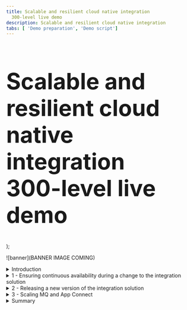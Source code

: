```yaml
---
title: Scalable and resilient cloud native integration
  300-level live demo
description: Scalable and resilient cloud native integration
tabs: [ 'Demo preparation', 'Demo script']
---
```


  <span>
    <h1 style="font-size:60px;">Scalable and resilient cloud native integration
 <br/> 300-level live demo</h1>
  </span> );

![banner](BANNER IMAGE COMING)
<span id="place1"></span>

<details>

<summary>Introduction</summary>

<br/>

Today we will see how Focus Bank maintain and enhance their cloud native integration. They recently implemented a new mobile application that requires access to the core banking system. This application and the integration it relies on were built using cloud native principles allowing it to scale elastically and to be resilient to failure.

<br/>

We’ll see the behavior of the integration during a maintenance window where IBM MQ and IBM App Connect are restarted. Then Focus Bank will release an upgrade to the application, increasing the product versions of IBM MQ, and deploying new features for the application. Finally, Focus Bank will scale out the application to handle an expected increase in load, and we’ll see how this is transparent to the application.

<br/>

Let’s get started!

<br/>

(Demo intro slides <a href="LINK COMING" target="_blank" rel="noreferrer">here</a>)

<br/>

(Printer-ready PDF of demo script <a href="https://ibm.box.com/s/6siayii6qbus0v8m5pi293ntgphzbwh7" target="_blank" rel="noreferrer">here</a>)

<br/>

</details>

<details>

<summary>1 - Ensuring continuous availability during a change to the integration solution</summary>

<br/>

| **1.1** | **Understand the application integration flow** |
| :--- | :--- |
| **Narration** | Focus Bank have implemented a mobile application for their customers, allowing them to complete their day-to-day banking needs. This requires access to the core banking system, and Focus Bank decided to implement a resilient and scalable cloud native integration. <br/><br/>The performance dashboard shows the end users' mobile phone requesting operations against the core banking system (1). These mobile requests are distributed across three IBM App Connect runtimes (2), but this can be reduced and increased based on the load. The bank uses IBM MQ for internal connectivity (3). The App Connect runtimes transform the HTTP mobile app requests into MQ messages for the core banking system (4). Like App Connect, MQ also has multiple runtimes with the ability to scale the number of instances based on the demand. <br/><br/>The architecture has been deliberately created to allow calls to pass through any of the MQ instances to assure a loosely coupled topology. For complete resilience in the case of a failure, a different MQ instance can even be used for the request and response of a single interaction. |
| **Action** &nbsp; 1.1.1 | Show the application dashboard, and walk through as outlined in the narration above. <br/><br/> <img src="https://raw.githubusercontent.com/ibm-garage-tsa/platinum-demos/master/src/pages/300-integration-scalable-and-resilient-cloud-native-integration/images/1-1-1-applications-dashboard.png" width="800" /> |

| **1.2** | **Failover App Connect** |
| :--- | :--- |
| **Narration** | The infrastructure team are upgrading the worker nodes running the application. This causes containers to be restarted as the upgrade ripples through the environment. Although it should not impact end users as each component of the solution is resilient to failure, the integration team want to watch the real-time traffic as this is the first change since the application went live. <br/><br/>The App Connect and MQ graphs will change as the containers are deleted and re-started on another machine. The integration team expect to see the mobile app throughput graph remain constant throughout the upgrade. <br/><br/>We will simulate the worker node upgrade by deleting the running App Connect containers within the Red Hat OpenShift console.<br/><br/>You will notice the throughput of one of the App Connect runtimes will drop to zero and then automatically recover. |
| **Action** &nbsp; 1.2.1 | Copy the identifier for the middle App Connect runtime. <br/><br/> <img src="https://raw.githubusercontent.com/ibm-garage-tsa/platinum-demos/master/src/pages/300-integration-scalable-and-resilient-cloud-native-integration/images/1-2-1-copy-identifier.png" width="800" /> |
| **Action** &nbsp; 1.2.2 | Change tabs to the Red Hat OpenShift console, navigate to **Workload -> Pods** (1), paste the identifier into the filter (2) and press enter. <br/><br/> <img src="https://raw.githubusercontent.com/ibm-garage-tsa/platinum-demos/master/src/pages/300-integration-scalable-and-resilient-cloud-native-integration/images/1-2-2-paste-identifier.png" width="800" /> |
| **Action** &nbsp; 1.2.3 | Click the overflow menu (1) and select **Delete Pod** (2). <br/><br/> <img src="https://raw.githubusercontent.com/ibm-garage-tsa/platinum-demos/master/src/pages/300-integration-scalable-and-resilient-cloud-native-integration/images/1-2-3-delete-pod.png" width="800" /> |
| **Action** &nbsp; 1.2.4 | Confirm the deletion by clicking **Delete**.<br/><br/> <img src="https://raw.githubusercontent.com/ibm-garage-tsa/platinum-demos/master/src/pages/300-integration-scalable-and-resilient-cloud-native-integration/images/1-2-4-confirm-delete.png" width="800" /> |
| **Narration** | The integration team notice the throughput dropping to zero on the App Connect runtime in the middle of the dashboard. The remaining two instances immediately take over the load. This is expected as the team designed the system with the assumption that the remaining two runtimes would be able to handle the load. |
| **Action** &nbsp; 1.2.5 | Return immediately to the application dashboard and show the throughput of the middle runtime has dropped to zero, while the other two have increased. <br/><br/> <img src="https://raw.githubusercontent.com/ibm-garage-tsa/platinum-demos/master/src/pages/300-integration-scalable-and-resilient-cloud-native-integration/images/1-2-5-application-dashboard.png" width="800" /> |
| **Narration** | After a minute they see the identifier for the middle runtime change to the identity of the new container. They see traffic immediately being distributed across all three instances.<br/><br/>They are happy to see the mobile app traffic continued to be processed during the failover. |
| **Action** &nbsp; 1.2.6 | Wait for the middle runtimes name to change, and highlight that the traffic is automatically re-balanced.<br/><br/><InlineNotification>It's common that the MQ traffic may be out of balance for a couple of seconds. This is while the connections from the new App Connect runtime are automatically rebalanced by MQ. </InlineNotification><br/> <img src="https://raw.githubusercontent.com/ibm-garage-tsa/platinum-demos/master/src/pages/300-integration-scalable-and-resilient-cloud-native-integration/images/1-2-6-traffic-rebalanced.png" width="800" /> |
| **Action** &nbsp; 1.2.7 | Highlight how the traffic is now fully re-balanced across all runtimes and the mobile app throughput never changed.<br/><br/> <img src="https://raw.githubusercontent.com/ibm-garage-tsa/platinum-demos/master/src/pages/300-integration-scalable-and-resilient-cloud-native-integration/images/1-2-7-throughput-unchanged.png" width="800" /> |

| **1.3** | **Failover MQ** |
| :--- | :--- |
| **Narration** | Each MQ Queue Manager has been deployed using the Native HA feature. This means three containers, each on separate worker nodes, coordinate to provide a single logical Queue Manager with very high availability (HA). Each container has its own data store, but only one of these containers is the leader, with the remaining two as followers. The leader ensures the followers also receive a copy of all the messages. If the leader fails, a new leader is promoted within seconds. <br/><br/> To enable scaling, traffic from applications is spread evenly across queue managers grouped into a “uniform cluster”. In our case there are two such queue managers in the cluster, but more could be added as needed providing linear horizontal scalability.br/><br/> Let’s simulate the worker node upgrade by deleting the running MQ container within the Red Hat OpenShift console. |
| **Action** &nbsp; 1.3.1 | Change tabs to the Red Hat OpenShift console. Navigate to **Workload -> Pods** (1), type **ucqm2-** into the filter (2) and press enter.<br/><br/> <img src="https://raw.githubusercontent.com/ibm-garage-tsa/platinum-demos/master/src/pages/300-integration-scalable-and-resilient-cloud-native-integration/images/1-3-1-press-enter.png" width="800" /> |
| **Action** &nbsp; 1.3.2 | Select the overflow menu (1) for the currently active container of the Native HA set (the one with **Ready** state of **1/1**) (1), and select **Delete Pod** (3).<br/><br/> <img src="https://raw.githubusercontent.com/ibm-garage-tsa/platinum-demos/master/src/pages/300-integration-scalable-and-resilient-cloud-native-integration/images/1-3-2-delete-pod.png" width="800" /> |
| **Action** &nbsp; 1.3.3 | Confirm the deletion by clicking **Delete**.<br/><br/> <img src="https://raw.githubusercontent.com/ibm-garage-tsa/platinum-demos/master/src/pages/300-integration-scalable-and-resilient-cloud-native-integration/images/1-3-3-click-delete.png" width="800" /> |
| **Narration** | As the team watch they see the traffic briefly drop for queue manager ucqm2, with ucqm1 taking over the load, before the load returning to ucqm2 once it has recovered as expected. <br/><br/>They are happy to see the mobile app traffic continued to be processed at the same rate despite the failover. |
| **Action** &nbsp; 1.3.4 | Immediately return to the application dashboard, to see the decline in throughput for ucqm2, and the increase for ucqm1 (1). You are unlikely to see the throughput decline to zero as the MQ recovery is so rapid. Again, highlight that the mobile app traffic remains constant, with no message loss (2).<br/><br/> <img src="https://raw.githubusercontent.com/ibm-garage-tsa/platinum-demos/master/src/pages/300-integration-scalable-and-resilient-cloud-native-integration/images/1-3-4-dashboard-decline.png" width="800" /> |

<br/>

**[Go to top](#place1)**

</details>

<details>

<summary>2 - Releasing a new version of the integration solution</summary>

<br/>

| **2.1** | **Trigger a change from a source repository** |
| :--- | :--- |
| **Narration** | The mobile app team has requested a new feature where a push notification occurs for each transaction, confirming the transaction has been successful. This involves a copy of the response message from the core banking system being sent to the notification service. The team uses a feature in IBM MQ called streaming queues. They write a line of MQ configuration to stream messages to the notification queue. <br/><br/>A new version of IBM MQ was recently released and we are taking the opportunity to move to this release in the same time we update the mobile functionality. <br/><br/>The deployment of the application is automated using a pipeline technology called Tekton which is built into OpenShift, with all the deployment artefacts within GitHub as declarative configuration. <br/><br/>The team historically implemented MQ configuration changes monthly, and MQ product version upgrades every 2 years. Implementing these changes through the pipeline allows them to be made in a repeatable way. The cloud native resilient design means changes can be applied without affecting the live traffic. This has transformed how the team operate and the speed they can work at. <br/<br/>The team has a pipeline to deploy the solution this will be used to complete the updates. They use a ripple deployment to assure one queue manager is updated at a time, protecting the overall availability. <br/><br/>There are multiple ways the pipeline can be triggered. For instance, a change to the code within a GitHub repository can cause an event that triggers the pipeline. In our case we will simulate this triggering by clicking on the Deploy button within the application dashboard.<br/><br/>This pulls a different GitHub branch which contains the updated artifacts and applies them to the environment. |
| **Action** &nbsp; 2.1.1 | In a new browser tab, open the <a href="https://github.com/callumpjackson/cloud-native-integration/blob/notification/mq/uniformcluster/deploy/uniformclusterQMConfig.yaml_template" target="_blank" rel="noreferrer">code repository</a>. Show the **alter** line (1) that configures messages to be streamed from the existing response queue. <br/><br/> <img src="https://raw.githubusercontent.com/ibm-garage-tsa/platinum-demos/master/src/pages/300-integration-scalable-and-resilient-cloud-native-integration/images/2-1-1-alter-line.png" width="800" /> |
| **Action** &nbsp; 2.1.2 | Show the updated version number for IBM MQ within <a href="https://github.com/callumpjackson/cloud-native-integration/blob/notification/mq/uniformcluster/deploy/uniformclusterQM1.yaml_template" target="_blank" rel="noreferrer">GitHub</a>. <br/><br/> <img src="https://raw.githubusercontent.com/ibm-garage-tsa/platinum-demos/master/src/pages/300-integration-scalable-and-resilient-cloud-native-integration/images/2-1-2-updated-version.png" width="800" /> |
| **Action** &nbsp; 2.1.3 | Return to the application dashboard, scroll down, and click the **Deploy** button. <br/><br/> <img src="https://raw.githubusercontent.com/ibm-garage-tsa/platinum-demos/master/src/pages/300-integration-scalable-and-resilient-cloud-native-integration/images/2-1-3-click-deploy.png" width="800" /> |

| **2.2** | **Monitor the roll-out** |
| :--- | :--- |
| **Narration** | The team configures the pipeline to complete a rolling upgrade of the IBM MQ queue managers. As each queue manager is updated with the additional configuration of the streaming queue, mobile users will start to see notifications in their mobile application. The additional traffic will be visible in the dashboard via the notification service chart. <br/><br/>The team can see the upgrade ripple through the queue managers, as the notification service starts to receive half the traffic and then all the traffic. |
| **Action** &nbsp; 2.2.1 | Show the MQ version numbers in the application dashboard. <br/><br/> <img src="https://raw.githubusercontent.com/ibm-garage-tsa/platinum-demos/master/src/pages/300-integration-scalable-and-resilient-cloud-native-integration/images/2-2-1-version-numbers.png" width="800" /> |
| **Action** &nbsp; 2.2.2 | Show how one queue manager is updated at a time, and one container at a time. As shown below, 1/3 once one of the containers has been updated. <br/><br/> <img src="https://raw.githubusercontent.com/ibm-garage-tsa/platinum-demos/master/src/pages/300-integration-scalable-and-resilient-cloud-native-integration/images/2-2-2-updating.png" width="800" /> |
| **Action** &nbsp; 2.2.3 | Show the drop in traffic for ucqm1 when the final container is restarting, the connections are temporarily re-distributed to the other queue manager.<br/><br/><InlineNotification>The dip in ucqm1 is due to the active queue manager container being updated. The peak in ucqm2 occurs during this dip as it automatically takes over the load.</InlineNotification> <br/> <img src="https://raw.githubusercontent.com/ibm-garage-tsa/platinum-demos/master/src/pages/300-integration-scalable-and-resilient-cloud-native-integration/images/2-2-3-drop-in-traffic.png" width="800" /> |
| **Action** &nbsp; 2.2.4 | Show the ripple upgrade continues, and the mobile app traffic is unaffected.<br/><br/> <img src="https://raw.githubusercontent.com/ibm-garage-tsa/platinum-demos/master/src/pages/300-integration-scalable-and-resilient-cloud-native-integration/images/2-2-4-mobile-traffic-unaffected.png" width="800" /> |
| **Action** &nbsp; 2.2.5 | Show that the notification service immediately starts to receive traffic. (annotation: MQ?)<br/><br/> <img src="https://raw.githubusercontent.com/ibm-garage-tsa/platinum-demos/master/src/pages/300-integration-scalable-and-resilient-cloud-native-integration/images/2-2-5-notification-service-traffic-starts.png" width="800" /> |
| **Action** &nbsp; 2.2.6 | Show all the MQ queue managers have been successfully upgraded (1), and the environment is back to being balanced, with the mobile app traffic unaffected (2). <br/><br/> <img src="https://raw.githubusercontent.com/ibm-garage-tsa/platinum-demos/master/src/pages/300-integration-scalable-and-resilient-cloud-native-integration/images/2-2-6-queue-managers-upgraded.png" width="800" /> |
| **Action** &nbsp; 2.2.7 | Show the notification service traffic levels have increased. <br/><br/> <img src="https://raw.githubusercontent.com/ibm-garage-tsa/platinum-demos/master/src/pages/300-integration-scalable-and-resilient-cloud-native-integration/images/2-2-7-notification-service-traffic-increased.png" width="800" /> |

<br/>

**[Go to top](#place1)**

</details>

<details>

<summary>3 - Scaling MQ and App Connect </summary>

<br/>

| **3.1** | **Scale MQ via a pipeline** |
| :--- | :--- |
| **Narration** | The team have been notified by the marketing department that a major promotion of the mobile app will go live tomorrow. Marketing forecasts this will increase the user base by 50%. The team quickly determine the likely impact and decide it makes sensible to scale MQ and App Connect, after all they can always shrink down the number of instances if the user base doesn’t expand as quickly as marketing predicts. <br/><br/>The team update two files, one to define a third queue manager, and a second to scale App Connect to a fourth instance. Like before we will manually trigger the pipeline to scale from our application dashboard. <br/><br/>The team checks on the pipeline process and open the Red Hat OpenShift console. The team see the pipeline has started. They click into the pipeline run to see its progress. <br/><br/>They see that the pipeline has successfully pulled files from the GitHub repository, and is deploying the new instance of IBM MQ. As this is a production environment, MQ is deployed in a HA configuration with three containers, and three storage devices. This will take a couple of minutes to complete. <br/><br/>Once completed they switch back to the application dashboard and see the new MQ runtime appear, and the traffic is balanced across the three instances. They notice that the mobile app traffic continues un-interrupted during the scaling activity. |
| **Action** &nbsp; 3.1.1 | Click the **Scale** button associated with the Mobile App section.<br/><br/> <img src="https://raw.githubusercontent.com/ibm-garage-tsa/platinum-demos/master/src/pages/300-integration-scalable-and-resilient-cloud-native-integration/images/3-1-1-click-scale.png" width="800" /> |
| **Action** &nbsp; 3.1.2 | Change tabs to the OpenShift console and navigate to the **pipelines** section (1). Click the pipeline run that has just started (2). <br/><br/> <img src="https://raw.githubusercontent.com/ibm-garage-tsa/platinum-demos/master/src/pages/300-integration-scalable-and-resilient-cloud-native-integration/images/3-1-2-click-scale.png" width="800" /> |
| **Action** &nbsp; 3.1.3 | Explain the pipeline flow as outlined in the narration. <br/><br/> <img src="https://raw.githubusercontent.com/ibm-garage-tsa/platinum-demos/master/src/pages/300-integration-scalable-and-resilient-cloud-native-integration/images/3-1-3-pipeline-flow.png" width="800" /> |
| **Action** &nbsp; 3.1.4 | Wait for the pipeline to complete the **deploy-mq** task.<br/><br/> <img src="https://raw.githubusercontent.com/ibm-garage-tsa/platinum-demos/master/src/pages/300-integration-scalable-and-resilient-cloud-native-integration/images/3-1-4-deploy-mq.png" width="800" /> |
| **Action** &nbsp; 3.1.5 | Return to the application dashboard and see the third MQ runtime appear.<br/><br/> <img src="https://raw.githubusercontent.com/ibm-garage-tsa/platinum-demos/master/src/pages/300-integration-scalable-and-resilient-cloud-native-integration/images/3-1-5-third-mq.png" width="800" /> |
| **Action** &nbsp; 3.1.6 | Wait until the MQ traffic is balanced. This may take 30 seconds as connections from an application are spread evenly across the queue managers. <br/><br/> <img src="https://raw.githubusercontent.com/ibm-garage-tsa/platinum-demos/master/src/pages/300-integration-scalable-and-resilient-cloud-native-integration/images/3-1-6-traffic-balanced.png" width="800" /> |
  
| **3.2** | **Scale App Connect Enterprise via a pipeline** |
| :--- | :--- |
| **Narration** | The pipeline continues and scales the App Connect instances. The team watches the pipeline within the OpenShift console. This time they notice that it appears quicker than MQ, this is due to no storage devices being required for an App Connect runtime. <br/><br/>The team leave work happy with the environment ready for the new load expected tomorrow. |
| **Action** &nbsp; 3.2.1 | Navigate back to the OpenShift console and wait until the **deploy-ace** task has been successful.<br/><br/> <img src="https://raw.githubusercontent.com/ibm-garage-tsa/platinum-demos/master/src/pages/300-integration-scalable-and-resilient-cloud-native-integration/images/3-2-1-deploy-successful.png" width="800" /> |
| **Action** &nbsp; 3.2.2 | Return immediately to the application dashboard to see the fourth instance appear and workload being distributed. <br/><br/> <img src="https://raw.githubusercontent.com/ibm-garage-tsa/platinum-demos/master/src/pages/300-integration-scalable-and-resilient-cloud-native-integration/images/3-2-1-fourth-instance.png" width="800" /> <br/><InlineNotification>If you look closely, you may see the MQ traffic is briefly un-balanced. This will only last a few seconds as the connections are rebalanced. </InlineNotification> <br/><br/> <img src="https://raw.githubusercontent.com/ibm-garage-tsa/platinum-demos/master/src/pages/300-integration-scalable-and-resilient-cloud-native-integration/images/3-2-1-fourth-instance-unbalanced.png" width="800" />|
  
| **3.3** | **Increase the workload ** |
| :--- | :--- |
| **Narration** | In the morning just before the marketing communication is sent out, the team load the application dashboard to check the load. They watch as the load increases and see both MQ and App Connect easily handling the increase. |
| **Action** &nbsp; 3.3.1 | Click the **Request+** button. <br/><br/> <img src="https://raw.githubusercontent.com/ibm-garage-tsa/platinum-demos/master/src/pages/300-integration-scalable-and-resilient-cloud-native-integration/images/3-3-1-request-button.png" width="800" /> |
| **Action** &nbsp; 3.3.2 | Show all layers of the architecture behaving as expected.(NOTE - annotation for both boxes?) <br/><br/> <img src="https://raw.githubusercontent.com/ibm-garage-tsa/platinum-demos/master/src/pages/300-integration-scalable-and-resilient-cloud-native-integration/images/3-3-2-all-layers.png" width="800" /> |
  
<br/>

**[Go to top](#place1)**

</details>

<details>

<summary>Summary</summary>

<br/>

You’ve seen how Focus Bank can release new versions and scale their cloud native integration without impacting the mobile application. This has transformed the effort required to maintain the solution. The team can respond to requests to increase the capacity or to apply fixes immediately. 

<br/>

Thank you for attending today’s presentation.

<br/>

**[Go to top](#place1)**

</details>